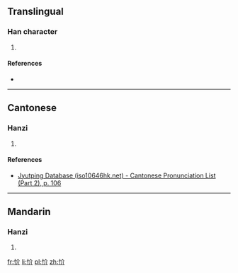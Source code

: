 ==Translingual==

===Han character===
{{Han char|rn=61|rad=心|as=04|sn=7|four=|canj=心人中中 (POLL)|ids=⿰[[忄]][[介]]}}

# {{defn|Han|sort=心04}}

====References====
* {{Han ref|kx=0377.210|dkj=10360|dj=0705.070|hdz=42277.080|uh=5FE6|ud=24550}}

----

==Cantonese==

===Hanzi===
{{yue-hanzi|jyut=git3|y=git3}}

# {{defn|lang=yue|sort=心04}}

====References====
* [http://www.iso10646hk.net/jp/document/download.jsp Jyutping Database (iso10646hk.net) - Cantonese Pronunciation List (Part 2), p. 106]

----

==Mandarin==

===Hanzi===
{{cmn-hanzi|pin=[[jiá]] ([[jia2]])|wg=chia<sup>2</sup>}}

# {{defn|lang=cmn|sort=心04}}

[[fr:忦]]
[[li:忦]]
[[pl:忦]]
[[zh:忦]]